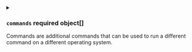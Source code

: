 

<PartialQuestion />


<PartialOptions />


<PartialPassword />


<PartialValidationPattern />


<PartialValidationMessage />


<PartialNoCache />


<PartialAlwaysResolve />


<PartialValue />


<PartialDefault />


<PartialSource />


<PartialCommand />


<PartialArgs />



<details className="config-field" data-expandable="true">
<summary>

### `commands` <span class="config-field-required" data-required="false">required</span> <span class="config-field-type">object[]</span> <span class="config-field-default"></span>

Commands are additional commands that can be used to run a different command on a different operating
system.

</summary>

<PartialCommands />


</details>
